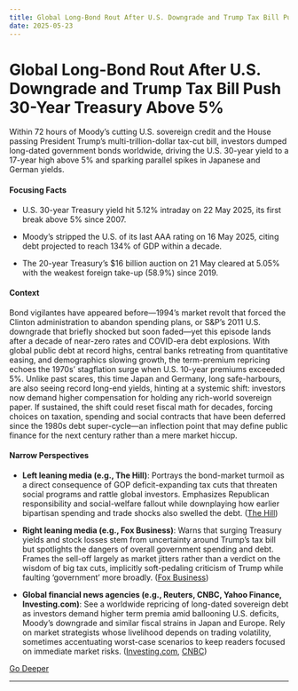 ```yaml
---
title: Global Long-Bond Rout After U.S. Downgrade and Trump Tax Bill Push 30-Year Treasury Above 5%
date: 2025-05-23
---
```


# Global Long-Bond Rout After U.S. Downgrade and Trump Tax Bill Push 30-Year Treasury Above 5%

Within 72 hours of Moody’s cutting U.S. sovereign credit and the House passing President Trump’s multi-trillion-dollar tax-cut bill, investors dumped long-dated government bonds worldwide, driving the U.S. 30-year yield to a 17-year high above 5% and sparking parallel spikes in Japanese and German yields.

#### Focusing Facts

- U.S. 30-year Treasury yield hit 5.12% intraday on 22 May 2025, its first break above 5% since 2007.

- Moody’s stripped the U.S. of its last AAA rating on 16 May 2025, citing debt projected to reach 134% of GDP within a decade.

- The 20-year Treasury’s $16 billion auction on 21 May cleared at 5.05% with the weakest foreign take-up (58.9%) since 2019.

#### Context

Bond vigilantes have appeared before—1994’s market revolt that forced the Clinton administration to abandon spending plans, or S&P’s 2011 U.S. downgrade that briefly shocked but soon faded—yet this episode lands after a decade of near-zero rates and COVID-era debt explosions. With global public debt at record highs, central banks retreating from quantitative easing, and demographics slowing growth, the term-premium repricing echoes the 1970s’ stagflation surge when U.S. 10-year premiums exceeded 5%. Unlike past scares, this time Japan and Germany, long safe-harbours, are also seeing record long-end yields, hinting at a systemic shift: investors now demand higher compensation for holding any rich-world sovereign paper. If sustained, the shift could reset fiscal math for decades, forcing choices on taxation, spending and social contracts that have been deferred since the 1980s debt super-cycle—an inflection point that may define public finance for the next century rather than a mere market hiccup.

#### Narrow Perspectives

- **Left leaning media (e.g., The Hill)**: Portrays the bond-market turmoil as a direct consequence of GOP deficit-expanding tax cuts that threaten social programs and rattle global investors. Emphasizes Republican responsibility and social-welfare fallout while downplaying how earlier bipartisan spending and trade shocks also swelled the debt. ([The Hill](https://thehill.com/business/5314151-gop-bill-markets-shock/))

- **Right leaning media (e.g., Fox Business)**: Warns that surging Treasury yields and stock losses stem from uncertainty around Trump’s tax bill but spotlights the dangers of overall government spending and debt. Frames the sell-off largely as market jitters rather than a verdict on the wisdom of big tax cuts, implicitly soft-pedaling criticism of Trump while faulting ‘government’ more broadly. ([Fox Business](https://www.foxbusiness.com/live-news/investors-eye-trump-s-tax-bill-rising-bond-yields-and-deficit-live-updates))

- **Global financial news agencies (e.g., Reuters, CNBC, Yahoo Finance, Investing.com)**: See a worldwide repricing of long-dated sovereign debt as investors demand higher term premia amid ballooning U.S. deficits, Moody’s downgrade and similar fiscal strains in Japan and Europe. Rely on market strategists whose livelihood depends on trading volatility, sometimes accentuating worst-case scenarios to keep readers focused on immediate market risks. ([Investing.com](https://www.investing.com/news/economic-indicators/analysisglobal-bond-markets-signal-governments-must-pay-more-to-borrow-longterm-4060374), [CNBC](https://www.cnbc.com/2025/05/22/global-bonds-selloff-investors-turn-away-from-long-dated-debt.html))

[Go Deeper](https://www.perplexity.ai/search?q=Global+Long-Bond+Rout+After+U.S.+Downgrade+and+Trump+Tax+Bill+Push+30-Year+Treasury+Above+5%25)

---
